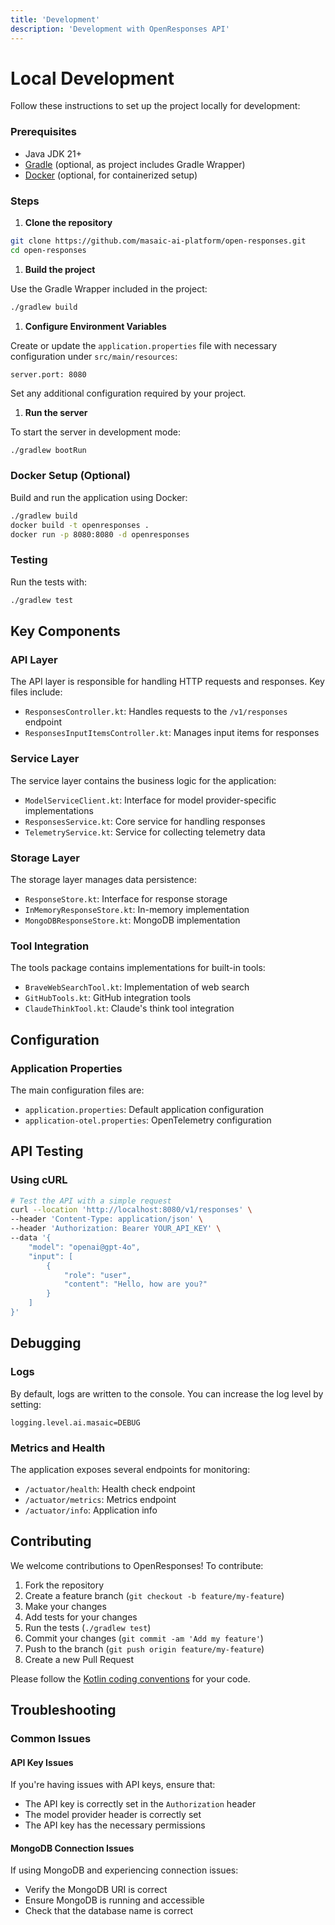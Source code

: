 ```yaml
---
title: 'Development'
description: 'Development with OpenResponses API'
---
```


# Local Development

Follow these instructions to set up the project locally for development:

### Prerequisites

- Java JDK 21+
- [Gradle](https://gradle.org/) (optional, as project includes Gradle Wrapper)
- [Docker](https://www.docker.com/) (optional, for containerized setup)

### Steps

1. **Clone the repository**

```bash
git clone https://github.com/masaic-ai-platform/open-responses.git
cd open-responses
```

1. **Build the project**

Use the Gradle Wrapper included in the project:

```bash
./gradlew build
```

1. **Configure Environment Variables**

Create or update the `application.properties` file with necessary configuration under `src/main/resources`:

```properties
server.port: 8080
```

Set any additional configuration required by your project.

1. **Run the server**

To start the server in development mode:

```bash
./gradlew bootRun
```

### Docker Setup (Optional)

Build and run the application using Docker:

```bash
./gradlew build
docker build -t openresponses .
docker run -p 8080:8080 -d openresponses
```

### Testing

Run the tests with:

```bash
./gradlew test
```

## Key Components

### API Layer

The API layer is responsible for handling HTTP requests and responses. Key files include:

- `ResponsesController.kt`: Handles requests to the `/v1/responses` endpoint
- `ResponsesInputItemsController.kt`: Manages input items for responses

### Service Layer

The service layer contains the business logic for the application:

- `ModelServiceClient.kt`: Interface for model provider-specific implementations
- `ResponsesService.kt`: Core service for handling responses
- `TelemetryService.kt`: Service for collecting telemetry data

### Storage Layer

The storage layer manages data persistence:

- `ResponseStore.kt`: Interface for response storage
- `InMemoryResponseStore.kt`: In-memory implementation
- `MongoDBResponseStore.kt`: MongoDB implementation

### Tool Integration

The tools package contains implementations for built-in tools:

- `BraveWebSearchTool.kt`: Implementation of web search
- `GitHubTools.kt`: GitHub integration tools
- `ClaudeThinkTool.kt`: Claude's think tool integration

## Configuration

### Application Properties

The main configuration files are:

- `application.properties`: Default application configuration
- `application-otel.properties`: OpenTelemetry configuration

## API Testing

### Using cURL

```bash
# Test the API with a simple request
curl --location 'http://localhost:8080/v1/responses' \
--header 'Content-Type: application/json' \
--header 'Authorization: Bearer YOUR_API_KEY' \
--data '{
    "model": "openai@gpt-4o",
    "input": [
        {
            "role": "user",
            "content": "Hello, how are you?"
        }
    ]
}'
```

## Debugging

### Logs

By default, logs are written to the console. You can increase the log level by setting:

```properties
logging.level.ai.masaic=DEBUG
```

### Metrics and Health

The application exposes several endpoints for monitoring:

- `/actuator/health`: Health check endpoint
- `/actuator/metrics`: Metrics endpoint
- `/actuator/info`: Application info

## Contributing

We welcome contributions to OpenResponses! To contribute:

1. Fork the repository
2. Create a feature branch (`git checkout -b feature/my-feature`)
3. Make your changes
4. Add tests for your changes
5. Run the tests (`./gradlew test`)
6. Commit your changes (`git commit -am 'Add my feature'`)
7. Push to the branch (`git push origin feature/my-feature`)
8. Create a new Pull Request

Please follow the [Kotlin coding conventions](https://kotlinlang.org/docs/coding-conventions.html) for your code.

## Troubleshooting

### Common Issues

#### API Key Issues

If you're having issues with API keys, ensure that:

- The API key is correctly set in the `Authorization` header
- The model provider header is correctly set
- The API key has the necessary permissions

#### MongoDB Connection Issues

If using MongoDB and experiencing connection issues:

- Verify the MongoDB URI is correct
- Ensure MongoDB is running and accessible
- Check that the database name is correct

